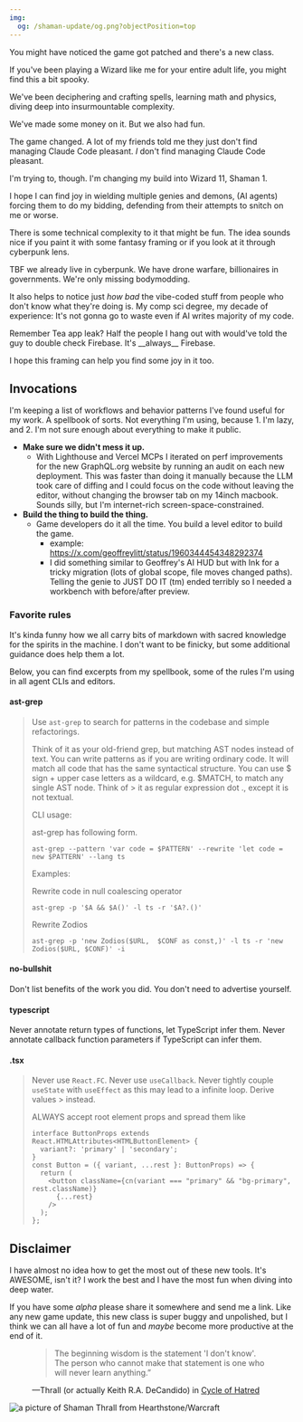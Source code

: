 ```yaml
---
img:
  og: /shaman-update/og.png?objectPosition=top
---
```


You might have noticed the game got patched and there's a new class.

If you've been playing a Wizard like me for your entire adult life, you might
find this a bit spooky.

We've been deciphering and crafting spells, learning math and physics, diving
deep into insurmountable complexity.

We've made some money on it. But we also had fun.

The game changed. A lot of my friends told me they just don't find managing
Claude Code pleasant. _I_ don't find managing Claude Code pleasant.

I'm trying to, though. I'm changing my build into Wizard 11, Shaman 1.

I hope I can find joy in wielding multiple genies and demons, (AI agents)
forcing them to do my bidding, defending from their attempts to snitch on me or
worse.

There is some technical complexity to it that might be fun. The idea sounds nice
if you paint it with some fantasy framing or if you look at it through cyberpunk
lens.

<aside>
  TBF we already live in cyberpunk. We have drone warfare, billionaires in
  governments. We're only missing bodymodding.
</aside>

It also helps to notice just _how bad_ the vibe-coded stuff from people who
don't know what they're doing is. My comp sci degree, my decade of experience:
It's not gonna go to waste even if AI writes majority of my code.

<aside>
  Remember Tea app leak? Half the people I hang out with would've told the guy
  to double check Firebase. It's __always__ Firebase.
</aside>

I hope this framing can help you find some joy in it too.

## Invocations

I'm keeping a list of workflows and behavior patterns I've found useful for my work.
A spellbook of sorts. Not everything I'm using, because 1. I'm lazy, and 2. I'm not sure enough about everything to make it public.

- **Make sure we didn't mess it up.**
  - With Lighthouse and Vercel MCPs I iterated on perf improvements for the new
    GraphQL.org website by running an audit on each new deployment. This was
    faster than doing it manually because the LLM took care of diffing and I
    could focus on the code without leaving the editor, without changing the
    browser tab on my 14inch macbook. Sounds silly, but I'm internet-rich
    screen-space-constrained.
- **Build the thing to build the thing.**
  - Game developers do it all the time. You build a level editor to build the game.
    - example: https://x.com/geoffreylitt/status/1960344454348292374
    - I did something similar to Geoffrey's AI HUD but with Ink for a tricky
      migration (lots of global scope, file moves changed paths). Telling the
      genie to JUST DO IT (tm) ended terribly so I needed a workbench with
      before/after preview.

### Favorite rules

It's kinda funny how we all carry bits of markdown with sacred knowledge for the spirits in the machine.
I don't want to be finicky, but some additional guidance does help them a lot.

Below, you can find excerpts from my spellbook, some of the rules I'm using in all agent CLIs and editors.

#### ast-grep

> Use `ast-grep` to search for patterns in the codebase and simple refactorings.
>
> Think of it as your old-friend grep, but matching AST nodes instead of text. You can write patterns as if you are writing ordinary code. It will match all code that has the same syntactical structure. You can use $ sign + upper case letters as a wildcard, e.g. $MATCH, to match any single AST node. Think of > it as regular expression dot ., except it is not textual.
>
> CLI usage:
>
> ast-grep has following form.
>
> ```
> ast-grep --pattern 'var code = $PATTERN' --rewrite 'let code = new $PATTERN' --lang ts
> ```
>
> Examples:
>
> Rewrite code in null coalescing operator
>
> ```
> ast-grep -p '$A && $A()' -l ts -r '$A?.()'
> ```
>
> Rewrite Zodios
> ```
> ast-grep -p 'new Zodios($URL,  $CONF as const,)' -l ts -r 'new Zodios($URL, $CONF)' -i
> ```

#### no-bullshit

Don't list benefits of the work you did. You don't need to advertise yourself.

#### typescript

Never annotate return types of functions, let TypeScript infer them.
Never annotate callback function parameters if TypeScript can infer them.

#### .tsx

> Never use `React.FC`.
> Never use `useCallback`.
> Never tightly couple `useState` with `useEffect` as this may lead to a infinite loop. Derive values > instead.
>
> ALWAYS accept root element props and spread them like
> ```tsx
> interface ButtonProps extends React.HTMLAttributes<HTMLButtonElement> {
>   variant?: 'primary' | 'secondary';
> }
> const Button = ({ variant, ...rest }: ButtonProps) => {
>   return (
>     <button className={cn(variant === "primary" && "bg-primary", rest.className)}
>       {...rest}
>     />
>   );
> };
> ```

## Disclaimer

I have almost no idea how to get the most out of these new tools. It's AWESOME,
isn't it? I&nbsp;work the best and I have the most fun when diving into deep
water.

If you have some _alpha_ please share it somewhere and send me a link. Like any
new game update, this new class is super buggy and unpolished, but I think we
can all have a lot of fun and _maybe_ become more productive at the end of it.

<figure>

> The beginning wisdom is the statement 'I don't know'. The person who cannot
> make that statement is one who will never learn anything.”

<figcaption>

<div class="p-1" />

—Thrall (or actually Keith R.A. DeCandido) in
[Cycle of Hatred](https://books.google.pl/books/about/World_of_Warcraft_Cycle_of_Hatred.html?id=igIcWvxbobIC&source=kp_book_description&redir_esc=y)

</figcaption>
</figure>

<img
  width={200}
  className="mx-auto"
  src="https://blz-contentstack-images.akamaized.net/v3/assets/bltc965041283bac56c/bltc318338daf7245b0/5e44402fcc8de70b69efa72d/Alt-Heroes_Shaman_Thrall.png?raw=1"
  alt="a picture of Shaman Thrall from Hearthstone/Warcraft"
/>
